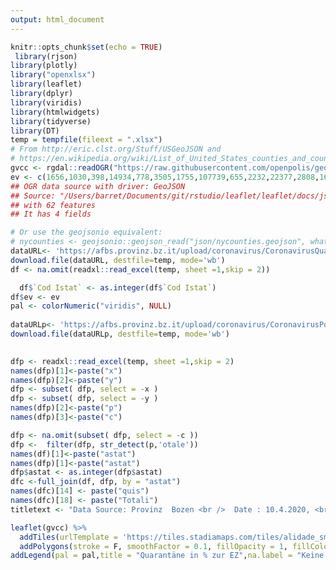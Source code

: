 ```yaml
---
output: html_document
---
```


```r
knitr::opts_chunk$set(echo = TRUE)
 library(rjson)
library(plotly)
library("openxlsx")
library(leaflet)
library(dplyr)
library(viridis)
library(htmlwidgets)
library(tidyverse)
library(DT)
temp = tempfile(fileext = ".xlsx")
# From http://eric.clst.org/Stuff/USGeoJSON and
# https://en.wikipedia.org/wiki/List_of_United_States_counties_and_county_equivalents
gvcc <- rgdal::readOGR("https://raw.githubusercontent.com/openpolis/geojson-italy/master/geojson/limits_P_21_municipalities.geojson")
ev <- c(1656,1030,398,14934,778,3505,1755,107739,655,2232,22377,2808,16716,395,8104,2656,5496,2298,6855,1527,2887,5215,3430,2239,665,1378,2389,3351,5384,2823,3579,1000,2629,3311,1726,900,5214,5005,2715,18073,12511,4045,342,1574,1274,5272,3081,2791,841,1692,40862,2914,1701,2086,2017,5869,3230,1973,3937,3825,4869,3783,1565,724,195,1872,3624,546,265,4497,2917,7955,1362,3151,1240,3827,3367,3066,3558,3885,1767,3255,1544,1974,7145,2912,1432,2629,1228,1880,6215,1838,1141,1766,4473,3431,1965,1007,2450,1040,969,2896,1057,3205,3093,6022,2320,3339,4694,959,1597,1875,6979,2998,1389,762)
## OGR data source with driver: GeoJSON 
## Source: "/Users/barret/Documents/git/rstudio/leaflet/leaflet/docs/json/nycounties.geojson", layer: "nycounties"
## with 62 features
## It has 4 fields

# Or use the geojsonio equivalent:
# nycounties <- geojsonio::geojson_read("json/nycounties.geojson", what = "sp")
dataURL<- 'https://afbs.provinz.bz.it/upload/coronavirus/CoronavirusQuarantaene.xlsx'
download.file(dataURL, destfile=temp, mode='wb')
df <- na.omit(readxl::read_excel(temp, sheet =1,skip = 2))

  df$`Cod Istat` <- as.integer(df$`Cod Istat`)
df$ev <- ev
pal <- colorNumeric("viridis", NULL)
       
dataURLp<- 'https://afbs.provinz.bz.it/upload/coronavirus/CoronavirusPositivi.xlsx'
download.file(dataURLp, destfile=temp, mode='wb')

     
dfp <- readxl::read_excel(temp, sheet =1,skip = 2)
names(dfp)[1]<-paste("x")
names(dfp)[2]<-paste("y")
dfp <- subset( dfp, select = -x )
dfp <- subset( dfp, select = -y )
names(dfp)[2]<-paste("p")
names(dfp)[3]<-paste("c")

dfp <- na.omit(subset( dfp, select = -c ))
dfp <-  filter(dfp, str_detect(p,'otale'))
names(df)[1]<-paste("astat")
names(dfp)[1]<-paste("astat")
dfp$astat <- as.integer(dfp$astat) 
dfc <-full_join(df, dfp, by = "astat")
names(dfc)[14] <- paste("quis")
names(dfc)[18] <- paste("Totali")
titletext <- "Data Source: Provinz  Bozen <br />  Date : 10.4.2020, <br /> Created with: R by J. Mayr"
```

```r
leaflet(gvcc) %>% 
  addTiles(urlTemplate = 'https://tiles.stadiamaps.com/tiles/alidade_smooth/{z}/{x}/{y}{r}.png') %>%
  addPolygons(stroke = F, smoothFactor = 0.1, fillOpacity = 1, fillColor = ~pal(dfc$quis/ev*100),labelOptions = labelOptions(textsize = "15px",opacity = 0.7), label = lapply(paste0("<b>",dfc$Wohngemeinde,"</b> <br />  in Quarantäne in %: ", formatC(dfc$quis/ev*100, big.mark = ","),"<br />  in Quarantäne: ", formatC(dfc$quis, big.mark = ","),"<br /> Änderung: ",  formatC(dfc$`variazione rispetto al giorno precedente...11` , big.mark = ","),"<br /> Positiv: ",  formatC(dfc$Totali , big.mark = ","),"<br /> Änderung: ",  formatC(dfc$`aumento di casi dal giorno prima` , big.mark = ",")), htmltools::HTML)) %>%
addLegend(pal = pal,title = "Quarantäne in % zur EZ",na.label = "Keine Angabe",position = "bottomright", values = ~dfc$quis/ev*100, opacity = 1.0)%>% addControl(titletext, position = "topright", className="map-title")
```